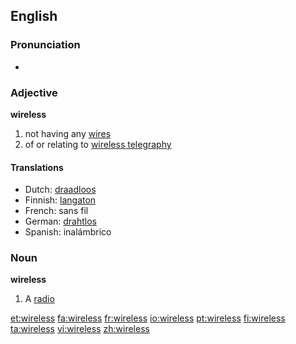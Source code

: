 ==English==

===Pronunciation===
*{{audio|en-us-wireless.ogg|Audio (US)}}

===Adjective===
'''wireless'''
#not having any [[wire]]s
#of or relating to [[wireless telegraphy]]

====Translations====
*Dutch: [[draadloos]]
*Finnish: [[langaton]]
*French: sans fil
*German: [[drahtlos]]
*Spanish: inalámbrico

===Noun===
{{wikipedia}}
'''wireless'''
# {{dated}} A [[radio]]

[[et:wireless]]
[[fa:wireless]]
[[fr:wireless]]
[[io:wireless]]
[[pt:wireless]]
[[fi:wireless]]
[[ta:wireless]]
[[vi:wireless]]
[[zh:wireless]]